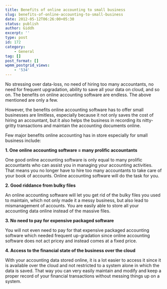 ```yaml
---
title: Benefits of online accounting to small business
slug: benefits-of-online-accounting-to-small-business
date: 2012-05-12T06:26:00+05:30
status: publish
author: Giddh
excerpt: ''
type: post
id: 172
category:
    - General
tag: []
post_format: []
wpmm_postgrid_views:
    - '534'
---
```

No stressing over data-loss, no need of hiring too many accountants, no need for frequent upgradation, ability to save all your data on cloud, and so on. The benefits on online accounting software are endless. The above mentioned are only a few.

However, the benefits online accounting software has to offer small businesses are limitless, especially because it not only saves the cost of hiring an accountant, but it also helps the business in recording its nitty-gritty transactions and maintain the accounting documents online.

Few major benefits online accounting has in store especially for small business include:

**1. One online accounting software = many prolific accountants**

One good online accounting software is only equal to many prolific accountants who can assist you in managing your accounting activities. That means you no longer have to hire too many accountants to take care of your book of accounts. Online accounting software will do the task for you.

**2. Good riddance from bulky files**

An online accounting software will let you get rid of the bulky files you used to maintain, which not only made it a messy business, but also lead to mismanagement of accounts. You are easily able to store all your accounting data online instead of the massive files.

**3. No need to pay for expensive packaged software**

You will not even need to pay for that expensive packaged accounting software which needed frequent up-gradation since online accounting software does not act pricey and instead comes at a fixed price.

**4. Access to the financial state of the business over the cloud**

With your accounting data stored online, it is a lot easier to access it since it is available over the cloud and not restricted to a system alone in which the data is saved. That way you can very easily maintain and modify and keep a proper record of your financial transactions without messing things up on a system.


[](https://medium.com/m/signin?operation=register&redirect=https%3A%2F%2Fblog.giddh.com%2Fbenefits-of-online-accounting-to-small-business-9a9880886e4e&source=post_actions_footer--------------------------bookmark_sidebar-)